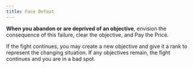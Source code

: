 ```yaml
---
title: Face Defeat
---
```


**When you abandon or are deprived of an objective**, envision the consequence of this failure, clear the objective, and <RouterLink to='/moves/fate/pay_the_price'>Pay the Price</RouterLink>.

If the fight continues, you may create a new objective and give it a rank to represent the changing situation. If any objectives remain, the fight continues and you are in a bad spot.
